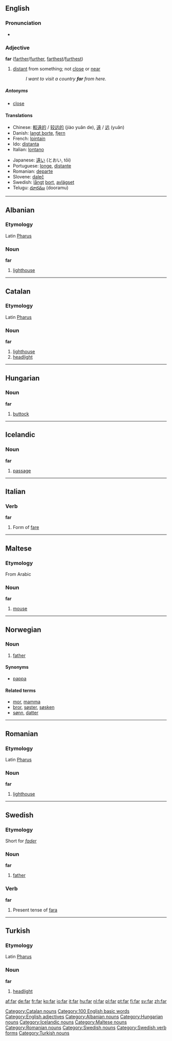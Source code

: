 {{see|får}}
==English==

{{rank|few|whom|love|180|far|seemed|house|looked}}

===Pronunciation===
*{{audio|en-us-far.ogg|Audio (US)}}

===Adjective===
'''far''' ([[farther]]/[[further]], [[farthest]]/[[furthest]])
#[[distant]] from something; not [[close]] or [[near]]
#:''I want to visit a country '''far''' from here.''

=====Antonyms=====
*[[close]]

====Translations====
{{top}}
*Chinese: [[較遠的]] / [[较远的]] (jiào yuǎn de), [[遠]] / [[远]] (yuǎn)
*Danish: [[langt borte]], [[fjern]]
*French: [[lointain]]
*Ido: [[distanta]]
*Italian: [[lontano]]
{{mid}}
*Japanese: [[遠い]] (とおい, tōi)
*Portuguese: [[longe]], [[distante]]
*Romanian: [[departe]]
*Slovene: [[daleč]]
*Swedish: [[långt]] [[bort]], [[avlägset]]
*Telugu: [[దూరము]] (dooramu)
{{bottom}}


----

==Albanian==
===Etymology===
Latin [[Pharus]]
===Noun===
'''far'''

#[[lighthouse]]


----

==Catalan==
===Etymology===
Latin [[Pharus]]
===Noun===
'''far'''

# [[lighthouse]]
# [[headlight]]

[[Category:Catalan nouns]]


----

==Hungarian==
===Noun===
'''far'''

# [[buttock]]


----

==Icelandic==
===Noun===
'''far''' {{n}}

# [[passage]]


----

==Italian==
===Verb===
'''far'''
#Form of [[fare]]


----

==Maltese==
===Etymology===
From Arabic
===Noun===
'''far'''

#[[mouse]]


----

==Norwegian==
===Noun===
{{no-noun-irreg|m|[[faren]]|[[fedre]]|[[fedrene]]}}
#[[father]]
====Synonyms====
*[[pappa]]
====Related terms====
*[[mor]], [[mamma]]
*[[bror]], [[søster]], [[søsken]]
*[[sønn]], [[datter]]


----

==Romanian==
===Etymology===
Latin [[Pharus]]
===Noun===
'''far'''

#[[lighthouse]]


----

==Swedish==
===Etymology===
Short for ''[[fader]]''

===Noun===
'''far'''

#[[father]]

===Verb===
'''far'''

#Present tense of [[fara#verb|fara]]


----

==Turkish==
===Etymology===
Latin [[Pharus]]
===Noun===
'''far'''

# [[headlight]]

[[Category:100 English basic words]]
[[Category:English adjectives]]
[[Category:Albanian nouns]]
[[Category:Hungarian nouns]]
[[Category:Icelandic nouns]]
[[Category:Maltese nouns]]
[[Category:Romanian nouns]]
[[Category:Swedish nouns]]
[[Category:Swedish verb forms]]
[[Category:Turkish nouns]]

[[af:far]]
[[de:far]]
[[fr:far]]
[[ko:far]]
[[io:far]]
[[it:far]]
[[hu:far]]
[[nl:far]]
[[pl:far]]
[[pt:far]]
[[fi:far]]
[[sv:far]]
[[zh:far]]